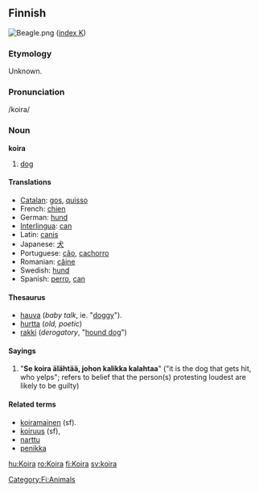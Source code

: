 ==Finnish==
[[Image:Beagle.png|thumb]]
([[Wiktionary:Finnish_index_k|index K]])

===Etymology===
Unknown.

===Pronunciation===
/koira/

===Noun===
'''koira'''

#[[dog]]

====Translations====
*[[Catalan]]: [[gos]], [[quisso]]
*French: [[chien]]
*German: [[hund]]
*[[Interlingua]]: [[can]]
*Latin: [[canis]]
*Japanese: [[犬]]
*Portuguese: [[cão]], [[cachorro]]
*Romanian: [[câine]]
*Swedish: [[hund]]
*Spanish: [[perro]], [[can]]

====Thesaurus====
*[[hauva]] (''baby talk'', ie. "[[doggy]]").
*[[hurtta]] (''old, poetic'')
*[[rakki]] (''derogatory'', "[[hound dog]]")

==== Sayings ====
# "'''Se koira älähtää, johon kalikka kalahtaa'''" ("it is the dog that gets hit, who yelps"; refers to belief that the person(s) protesting loudest are likely to be guilty)

====Related terms====
*[[koiramainen]] (sf).
*[[koiruus]] (sf), 
*[[narttu]]
*[[penikka]]

[[hu:Koira]]
[[ro:Koira]]
[[fi:Koira]]
[[sv:koira]]

[[Category:Fi:Animals]]